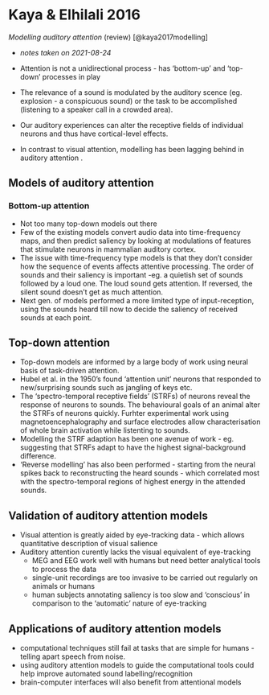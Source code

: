# Kaya & Elhilali 2016

\chaptermark{Modelling auditory attention}

*Modelling auditory attention* (review) [@kaya2017modelling]

- *notes taken on 2021-08-24*

* Attention is not a unidirectional process - has 'bottom-up' and 'top-down' processes in play 
* The relevance of a sound is modulated by the auditory scence (eg. explosion - a conspicuous sound) or the task to be accomplished (listening to a speaker call in a crowded area). 
* Our auditory experiences can alter the receptive fields of individual neurons and thus have cortical-level effects. 
* In contrast to visual attention, modelling has been lagging behind in auditory attention .

## Models of auditory attention 

### Bottom-up attention 
* Not too many top-down models out there
* Few of the existing models convert audio data into time-frequency maps, and then predict saliency by looking at modulations of features that stimulate neurons in mammalian auditory cortex. 
* The issue with time-frequency type models is that they don't consider how the sequence of events affects attentive processing. The order of sounds and their saliency is important -eg. a quietish set of sounds followed by a loud one. The loud sound gets attention. If reversed, the silent sound doesn't get as much attention. 
* Next gen. of models performed a more limited type of input-reception, using the sounds heard till now to decide the saliency of received sounds at each point. 

## Top-down attention 
* Top-down models are informed by a large body of work using neural basis of task-driven attention. 
* Hubel et al. in the 1950's found 'attention unit' neurons that responded to new/surprising sounds such as jangling of keys etc. 
* The 'spectro-temporal receptive fields' (STRFs) of neurons reveal the response of neurons to sounds. The behavioural goals of an animal alter the STRFs of neurons quickly. Furhter experimental work using magnetoencephalography and surface electrodes allow characterisation of whole brain activation while listenting to sounds.
* Modelling the STRF adaption has been one avenue of work - eg. suggesting that STRFs adapt to have the highest signal-background difference. 
* 'Reverse modelling' has also been performed - starting from the neural spikes back to reconstructing the heard sounds - which correlated most with the spectro-temporal regions of highest energy in the attended sounds. 

## Validation of auditory attention models 
* Visual attention is greatly aided by eye-tracking data - which allows quantitative description of visual salience
* Auditory attention curently lacks the visual equivalent of eye-tracking 
	* MEG and EEG work well with humans but need better analytical tools to process the data
	* single-unit recordings are too invasive to be carried out regularly on animals or humans 
	* human subjects annotating saliency is too slow and 'conscious' in comparison to the 'automatic' nature of eye-tracking

## Applications of auditory attention models
* computational techniques still fail at tasks that are simple for humans - telling apart speech from noise. 
* using auditory attention models 	to guide the computational tools could help improve automated sound labelling/recognition 
* brain-computer interfaces will also benefit from attentional models
